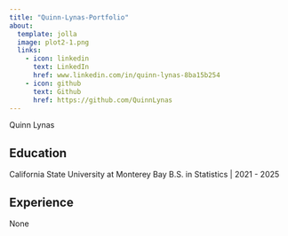 ```yaml
---
title: "Quinn-Lynas-Portfolio"
about: 
  template: jolla
  image: plot2-1.png
  links: 
    - icon: linkedin
      text: LinkedIn
      href: www.linkedin.com/in/quinn-lynas-8ba15b254
    - icon: github
      text: Github
      href: https://github.com/QuinnLynas
---
```




Quinn Lynas

## Education

California State University at Monterey Bay
B.S. in Statistics | 2021 - 2025

## Experience

None



